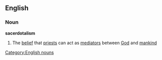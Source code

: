{{rfd}}

==English==
===Noun===
'''sacerdotalism'''
#The [[belief]] that [[priest]]s can act as [[mediator]]s between [[God]] and [[mankind]]
[[Category:English nouns]]